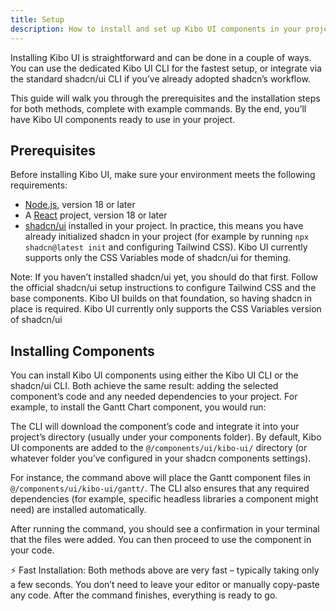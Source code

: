 ```yaml
---
title: Setup
description: How to install and set up Kibo UI components in your project
---
```


Installing Kibo UI is straightforward and can be done in a couple of ways. You can use the dedicated Kibo UI CLI for the fastest setup, or integrate via the standard shadcn/ui CLI if you’ve already adopted shadcn’s workflow.

This guide will walk you through the prerequisites and the installation steps for both methods, complete with example commands. By the end, you’ll have Kibo UI components ready to use in your project.

## Prerequisites

Before installing Kibo UI, make sure your environment meets the following requirements:

- [Node.js](https://nodejs.org/en/download/), version 18 or later
- A [React](https://reactjs.org/docs/getting-started.html) project, version 18 or later
- [shadcn/ui](https://ui.shadcn.com/) installed in your project. In practice, this means you have already initialized shadcn in your project (for example by running `npx shadcn@latest init` and configuring Tailwind CSS). Kibo UI currently supports only the CSS Variables mode of shadcn/ui for theming.

<Callout type="warning">
Note: If you haven’t installed shadcn/ui yet, you should do that first. Follow the official shadcn/ui setup instructions to configure Tailwind CSS and the base components. Kibo UI builds on that foundation, so having shadcn in place is required.
</Callout>

<Callout type="info">
  Kibo UI currently only supports the CSS Variables version of shadcn/ui
</Callout>

## Installing Components

You can install Kibo UI components using either the Kibo UI CLI or the shadcn/ui CLI. Both achieve the same result: adding the selected component’s code and any needed dependencies to your project. For example, to install the Gantt Chart component, you would run:

<Installer packageName="gantt" />

The CLI will download the component’s code and integrate it into your project’s directory (usually under your components folder). By default, Kibo UI components are added to the `@/components/ui/kibo-ui/` directory (or whatever folder you’ve configured in your shadcn components settings).

For instance, the command above will place the Gantt component files in `@/components/ui/kibo-ui/gantt/`. The CLI also ensures that any required dependencies (for example, specific headless libraries a component might need) are installed automatically.

After running the command, you should see a confirmation in your terminal that the files were added. You can then proceed to use the component in your code.

<Callout type="info">
⚡ Fast Installation: Both methods above are very fast – typically taking only a few seconds. You don’t need to leave your editor or manually copy-paste any code. After the command finishes, everything is ready to go.
</Callout>


